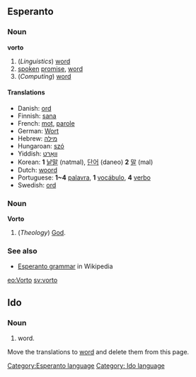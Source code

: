 ==Esperanto==
[[Category:Esperanto language]]
===Noun===
'''vorto'''
#(''Linguistics'') [[word]]
# [[spoken]] [[promise]], [[word]]
#(''Computing'') [[word]]

====Translations====
{{checktrans}}
*Danish: [[ord]]
*Finnish: [[sana]]
*French: [[mot]], [[parole]]
*German: [[Wort]]
*Hebrew: [[מילה]]
*Hungaroan: [[szó]]
*Yiddish: [[װאָרט]]
*Korean: '''1''' [[낱말]] (natmal), [[단어]] (daneo) '''2''' [[말]] (mal)
*Dutch: [[woord]]
*Portuguese: '''1~4''' [[palavra]], '''1''' [[vocábulo]], '''4''' [[verbo]]
*Swedish: [[ord]]

===Noun===
'''Vorto'''
#(''Theology'') [[God]]. 

===See also===
*[[w:Esperanto grammar|Esperanto grammar]] in Wikipedia

[[eo:Vorto]]
[[sv:vorto]]


==Ido==
===Noun===
# word.
[[Category: Ido language]]

{{rfc}} Move the translations to [[word]] and delete them from this page.